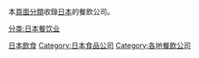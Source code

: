 {{Catnav|頁面分類|各種主題的頁面分類|按國家分類|各國飲食|日本飲食}}
{{Catnav|頁面分類|...|日本|日本經濟|日本公司}}
{{Catnav|頁面分類|...|日本|日本文化|日本飲食}}

本[[Wikipedia:頁面分類|頁面分類]]收錄[[日本|日本]]的餐飲公司。
{{Commons category|Restaurants in Japan}}

[[Category:日本飲食|]]
[[Category:日本食品公司|Category:日本食品公司]]
[[Category:各地餐飲公司|Category:各地餐飲公司]]
[[分类:日本餐饮业|分类:日本餐饮业]]